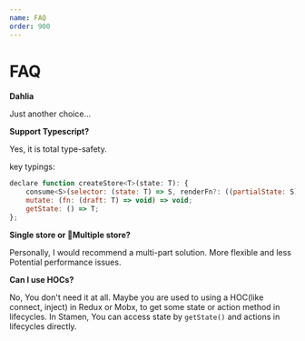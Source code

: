 ```yaml
---
name: FAQ
order: 900
---
```



# FAQ

**Dahlia**

Just another choice...

**Support Typescript?**

Yes, it is total type-safety.


key typings:

```js
declare function createStore<T>(state: T): {
    consume<S>(selector: (state: T) => S, renderFn?: ((partialState: S) => React.ReactNode) | undefined): JSX.Element;
    mutate: (fn: (draft: T) => void) => void;
    getState: () => T;
};
```

**Single store or Multiple store?**

Personally, I would recommend a multi-part solution. More flexible and less Potential performance issues.

**Can I use HOCs?**

No, You don't need it at all. Maybe you are used to using a HOC(like connect, inject) in Redux or Mobx, to get some state or action method in lifecycles. In Stamen, You can access state by `getState()` and actions in lifecycles directly.
